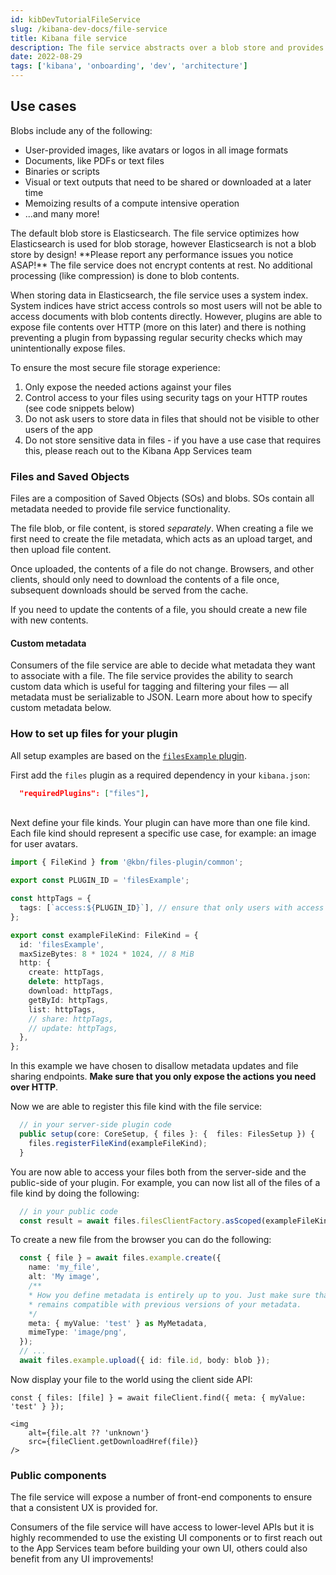 ---
id: kibDevTutorialFileService
slug: /kibana-dev-docs/file-service
title: Kibana file service
description: The file service abstracts over a blob store and provides CRUD functionality for blobs.
date: 2022-08-29
tags: ['kibana', 'onboarding', 'dev', 'architecture']
---

## Use cases

Blobs include any of the following:

* User-provided images, like avatars or logos in all image formats
* Documents, like PDFs or text files
* Binaries or scripts
* Visual or text outputs that need to be shared or downloaded at a later time
* Memoizing results of a compute intensive operation
* ...and many more!

<DocCallOut title="Note on performance">
  The default blob store is Elasticsearch. The file service optimizes how Elasticsearch is used for blob storage, however Elasticsearch is not a blob store by design! **Please report any performance issues you notice ASAP!**
</DocCallOut>

<DocCallOut title="A few notes on security">
  The file service does not encrypt contents at rest. No additional processing (like compression) is done to blob contents.

  When storing data in Elasticsearch, the file service uses a system index. System indices have strict access controls so most users will not be able to access documents with blob contents directly. However, plugins are able to expose file contents over HTTP (more on this later) and there is nothing preventing a plugin from bypassing regular security checks which may unintentionally expose files.

  To ensure the most secure file storage experience:

  1. Only expose the needed actions against your files
  2. Control access to your files using security tags on your HTTP routes (see code snippets below)
  3. Do not ask users to store data in files that should not be visible to other users of the app
  4. Do not store sensitive data in files - if you have a use case that requires this, please reach out to the Kibana App Services team
</DocCallOut>

### Files and Saved Objects

Files are a composition of Saved Objects (SOs) and blobs. SOs contain all metadata needed to provide file service functionality.

The file blob, or file content, is stored _separately_. When creating a file we first need to create the file metadata, which acts as an upload target, and then upload file content.

<DocCallOut title="File contents are immutable">
  Once uploaded, the contents of a file do not change. Browsers, and other clients, should only need to download the contents of a file once, subsequent downloads should be served from the cache.

  If you need to update the contents of a file, you should create a new file with new contents.
</DocCallOut>

#### Custom metadata

Consumers of the file service are able to decide what metadata they want to associate with a file. The file service provides the ability to search custom data which is useful for tagging and filtering your files &mdash; all metadata must be serializable to JSON. Learn more about how to specify custom metadata below.

### How to set up files for your plugin

All setup examples are based on the [`filesExample` plugin](https://github.com/elastic/kibana/blob/d431e87f7ff43833bff085e5bb5b2ab603bfa05d/x-pack/examples/files_example/README.md).

First add the  `files` plugin as a required dependency in your `kibana.json`:

```json
  "requiredPlugins": ["files"],
```
<br />
Next define your file kinds. Your plugin can have more than one file kind. Each file kind should represent a specific use case, for example: an image for user avatars.

```ts
import { FileKind } from '@kbn/files-plugin/common';

export const PLUGIN_ID = 'filesExample';

const httpTags = {
  tags: [`access:${PLUGIN_ID}`], // ensure that only users with access to this plugin can files of this kind
};

export const exampleFileKind: FileKind = {
  id: 'filesExample',
  maxSizeBytes: 8 * 1024 * 1024, // 8 MiB
  http: {
    create: httpTags,
    delete: httpTags,
    download: httpTags,
    getById: httpTags,
    list: httpTags,
    // share: httpTags,
    // update: httpTags,
  },
};
```

In this example we have chosen to disallow metadata updates and file sharing endpoints. **Make sure that you only expose the actions you need over HTTP**.

Now we are able to register this file kind with the file service:

```ts
  // in your server-side plugin code
  public setup(core: CoreSetup, { files }: {  files: FilesSetup }) {
    files.registerFileKind(exampleFileKind);
  }
```

You are now able to access your files both from the server-side and the public-side of your plugin. For example, you can now list all of the files of a file kind by doing the following:

```ts
  // in your public code
  const result = await files.filesClientFactory.asScoped(exampleFileKind.id).list();
```

To create a new file from the browser you can do the following:

```ts
  const { file } = await files.example.create({
    name: 'my_file',
    alt: 'My image',
    /**
    * How you define metadata is entirely up to you. Just make sure that your application
    * remains compatible with previous versions of your metadata.
    */
    meta: { myValue: 'test' } as MyMetadata,
    mimeType: 'image/png',
  });
  // ...
  await files.example.upload({ id: file.id, body: blob });
```

Now display your file to the world using the client side API:

```tsx
const { files: [file] } = await fileClient.find({ meta: { myValue: 'test' } });

<img
    alt={file.alt ?? 'unknown'}
    src={fileClient.getDownloadHref(file)}
/>
```

### Public components

<DocCallOut title="Under construction 🚧" color="warning">
  The file service will expose a number of front-end components to ensure that a consistent UX is provided for.

  Consumers of the file service will have access to lower-level APIs but it is highly recommended to use the existing UI components or to first reach out to the App Services team before building your own UI, others could also benefit from any UI improvements!
</DocCallOut>


